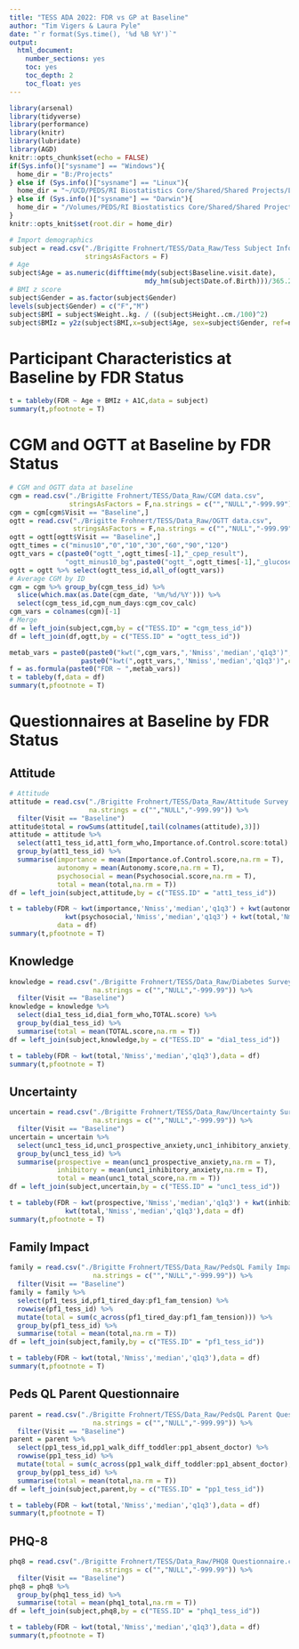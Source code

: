 ```yaml
---
title: "TESS ADA 2022: FDR vs GP at Baseline"
author: "Tim Vigers & Laura Pyle"
date: "`r format(Sys.time(), '%d %B %Y')`"
output:
  html_document:
    number_sections: yes
    toc: yes
    toc_depth: 2
    toc_float: yes
---
```


```r
library(arsenal)
library(tidyverse)
library(performance)
library(knitr)
library(lubridate)
library(AGD)
knitr::opts_chunk$set(echo = FALSE)
if(Sys.info()["sysname"] == "Windows"){
  home_dir = "B:/Projects"
} else if (Sys.info()["sysname"] == "Linux"){
  home_dir = "~/UCD/PEDS/RI Biostatistics Core/Shared/Shared Projects/Laura/BDC/Projects"
} else if (Sys.info()["sysname"] == "Darwin"){
  home_dir = "/Volumes/PEDS/RI Biostatistics Core/Shared/Shared Projects/Laura/BDC/Projects"
}
knitr::opts_knit$set(root.dir = home_dir)
```

```r
# Import demographics
subject = read.csv("./Brigitte Frohnert/TESS/Data_Raw/Tess Subject Information.csv",
                   stringsAsFactors = F)
# Age 
subject$Age = as.numeric(difftime(mdy(subject$Baseline.visit.date), 
                                  mdy_hm(subject$Date.of.Birth)))/365.25
# BMI z score
subject$Gender = as.factor(subject$Gender)
levels(subject$Gender) = c("F","M")
subject$BMI = subject$Weight..kg. / ((subject$Height..cm./100)^2)
subject$BMIz = y2z(subject$BMI,x=subject$Age, sex=subject$Gender, ref=nl4.bmi)
```

# Participant Characteristics at Baseline by FDR Status

```r
t = tableby(FDR ~ Age + BMIz + A1C,data = subject)
summary(t,pfootnote = T)
```

# CGM and OGTT at Baseline by FDR Status

```r
# CGM and OGTT data at baseline
cgm = read.csv("./Brigitte Frohnert/TESS/Data_Raw/CGM data.csv",
               stringsAsFactors = F,na.strings = c("","NULL","-999.99"))
cgm = cgm[cgm$Visit == "Baseline",]
ogtt = read.csv("./Brigitte Frohnert/TESS/Data_Raw/OGTT data.csv",
                stringsAsFactors = F,na.strings = c("","NULL","-999.99"))
ogtt = ogtt[ogtt$Visit == "Baseline",]
ogtt_times = c("minus10","0","10","30","60","90","120")
ogtt_vars = c(paste0("ogtt_",ogtt_times[-1],"_cpep_result"),
              "ogtt_minus10_bg",paste0("ogtt_",ogtt_times[-1],"_glucose_result"))
ogtt = ogtt %>% select(ogtt_tess_id,all_of(ogtt_vars))
# Average CGM by ID
cgm = cgm %>% group_by(cgm_tess_id) %>%
  slice(which.max(as.Date(cgm_date, '%m/%d/%Y'))) %>%
  select(cgm_tess_id,cgm_num_days:cgm_cov_calc)
cgm_vars = colnames(cgm)[-1]
# Merge
df = left_join(subject,cgm,by = c("TESS.ID" = "cgm_tess_id"))
df = left_join(df,ogtt,by = c("TESS.ID" = "ogtt_tess_id"))
```

```r
metab_vars = paste0(paste0("kwt(",cgm_vars,",'Nmiss','median','q1q3')",collapse = "+"),"+",
                  paste0("kwt(",ogtt_vars,",'Nmiss','median','q1q3')",collapse = "+"))
f = as.formula(paste0("FDR ~ ",metab_vars))
t = tableby(f,data = df)
summary(t,pfootnote = T)
```

# Questionnaires at Baseline by FDR Status

## Attitude

```r
# Attitude
attitude = read.csv("./Brigitte Frohnert/TESS/Data_Raw/Attitude Survey.csv",
                    na.strings = c("","NULL","-999.99")) %>%
  filter(Visit == "Baseline")
attitude$total = rowSums(attitude[,tail(colnames(attitude),3)])
attitude = attitude %>%
  select(att1_tess_id,att1_form_who,Importance.of.Control.score:total) %>%
  group_by(att1_tess_id) %>% 
  summarise(importance = mean(Importance.of.Control.score,na.rm = T),
            autonomy = mean(Autonomy.score,na.rm = T),
            psychosocial = mean(Psychosocial.score,na.rm = T),
            total = mean(total,na.rm = T))
df = left_join(subject,attitude,by = c("TESS.ID" = "att1_tess_id"))
```

```r
t = tableby(FDR ~ kwt(importance,'Nmiss','median','q1q3') + kwt(autonomy,'Nmiss','median','q1q3') + 
              kwt(psychosocial,'Nmiss','median','q1q3') + kwt(total,'Nmiss','median','q1q3'),
            data = df)
summary(t,pfootnote = T)
```

## Knowledge

```r
knowledge = read.csv("./Brigitte Frohnert/TESS/Data_Raw/Diabetes Survey scored.csv",
                     na.strings = c("","NULL","-999.99")) %>% 
  filter(Visit == "Baseline")
knowledge = knowledge %>%
  select(dia1_tess_id,dia1_form_who,TOTAL.score) %>%
  group_by(dia1_tess_id) %>%
  summarise(total = mean(TOTAL.score,na.rm = T))
df = left_join(subject,knowledge,by = c("TESS.ID" = "dia1_tess_id"))
```

```r
t = tableby(FDR ~ kwt(total,'Nmiss','median','q1q3'),data = df)
summary(t,pfootnote = T)
```

## Uncertainty

```r
uncertain = read.csv("./Brigitte Frohnert/TESS/Data_Raw/Uncertainty Survey.csv",
                     na.strings = c("","NULL","-999.99")) %>% 
  filter(Visit == "Baseline")
uncertain = uncertain %>%
  select(unc1_tess_id,unc1_prospective_anxiety,unc1_inhibitory_anxiety,unc1_total_score) %>%
  group_by(unc1_tess_id) %>%
  summarise(prospective = mean(unc1_prospective_anxiety,na.rm = T),
            inhibitory = mean(unc1_inhibitory_anxiety,na.rm = T),
            total = mean(unc1_total_score,na.rm = T))
df = left_join(subject,uncertain,by = c("TESS.ID" = "unc1_tess_id"))
```

```r
t = tableby(FDR ~ kwt(prospective,'Nmiss','median','q1q3') + kwt(inhibitory,'Nmiss','median','q1q3') + 
              kwt(total,'Nmiss','median','q1q3'),data = df)
summary(t,pfootnote = T)
```

## Family Impact

```r
family = read.csv("./Brigitte Frohnert/TESS/Data_Raw/PedsQL Family Impact Questionnaire.csv",
                     na.strings = c("","NULL","-999.99")) %>% 
  filter(Visit == "Baseline")
family = family %>%
  select(pf1_tess_id,pf1_tired_day:pf1_fam_tension) %>%
  rowwise(pf1_tess_id) %>%
  mutate(total = sum(c_across(pf1_tired_day:pf1_fam_tension))) %>%
  group_by(pf1_tess_id) %>%
  summarise(total = mean(total,na.rm = T))
df = left_join(subject,family,by = c("TESS.ID" = "pf1_tess_id"))
```

```r
t = tableby(FDR ~ kwt(total,'Nmiss','median','q1q3'),data = df)
summary(t,pfootnote = T)
```

## Peds QL Parent Questionnaire

```r
parent = read.csv("./Brigitte Frohnert/TESS/Data_Raw/PedsQL Parent Questionnaire.csv",
                     na.strings = c("","NULL","-999.99")) %>% 
  filter(Visit == "Baseline")
parent = parent %>%
  select(pp1_tess_id,pp1_walk_diff_toddler:pp1_absent_doctor) %>%
  rowwise(pp1_tess_id) %>%
  mutate(total = sum(c_across(pp1_walk_diff_toddler:pp1_absent_doctor),na.rm = T)) %>%
  group_by(pp1_tess_id) %>%
  summarise(total = mean(total,na.rm = T))
df = left_join(subject,parent,by = c("TESS.ID" = "pp1_tess_id"))
```

```r
t = tableby(FDR ~ kwt(total,'Nmiss','median','q1q3'),data = df)
summary(t,pfootnote = T)
```

## PHQ-8

```r
phq8 = read.csv("./Brigitte Frohnert/TESS/Data_Raw/PHQ8 Questionnaire.csv",
                     na.strings = c("","NULL","-999.99")) %>% 
  filter(Visit == "Baseline")
phq8 = phq8 %>%
  group_by(phq1_tess_id) %>%
  summarise(total = mean(phq1_total,na.rm = T))
df = left_join(subject,phq8,by = c("TESS.ID" = "phq1_tess_id"))
```

```r
t = tableby(FDR ~ kwt(total,'Nmiss','median','q1q3'),data = df)
summary(t,pfootnote = T)
```